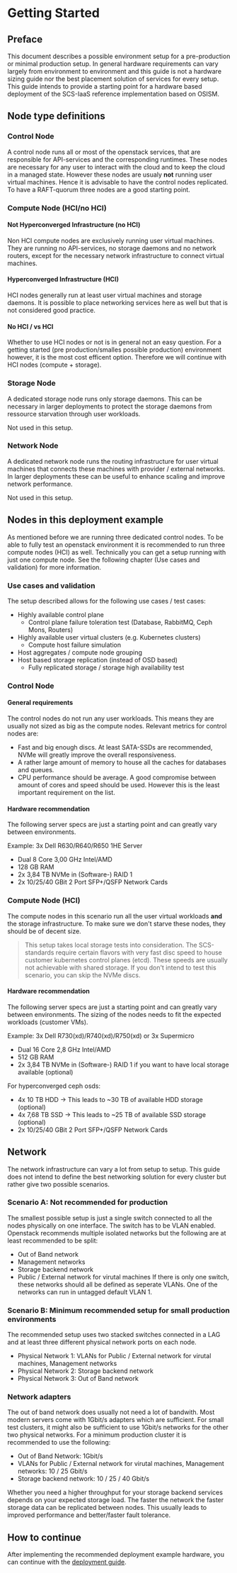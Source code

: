 # Getting Started

## Preface

This document describes a possible environment setup for a pre-production or minimal production setup.
In general hardware requirements can vary largely from environment to environment and this guide is not
a hardware sizing guide nor the best placement solution of services for every setup. This guide intends to
provide a starting point for a hardware based deployment of the SCS-IaaS reference implementation based on OSISM.

## Node type definitions

### Control Node

A control node runs all or most of the openstack services, that are responsible for API-services and the corresponding
runtimes. These nodes are necessary for any user to interact with the cloud and to keep the cloud in a managed state.
However these nodes are usualy **not** running user virtual machines.
Hence it is advisable to have the control nodes replicated. To have a RAFT-quorum three nodes are a good starting point.

### Compute Node (HCI/no HCI)

#### Not Hyperconverged Infrastructure (no HCI)

Non HCI compute nodes are exclusively running user virtual machines. They are running no API-services, no storage daemons
and no network routers, except for the necessary network infrastructure to connect virtual machines.

#### Hyperconverged Infrastructure (HCI)

HCI nodes generally run at least user virtual machines and storage daemons. It is possible to place networking services
here as well but that is not considered good practice.

#### No HCI / vs HCI

Whether to use HCI nodes or not is in general not an easy question. For a getting started (pre production/smalles possible production)
environment however, it is the most cost efficent option. Therefore we will continue with HCI nodes (compute + storage).

### Storage Node

A dedicated storage node runs only storage daemons. This can be necessary in larger deployments to protect the storage daemons from
ressource starvation through user workloads.

Not used in this setup.

### Network Node

A dedicated network node runs the routing infrastructure for user virtual machines that connects these machines with provider / external
networks. In larger deployments these can be useful to enhance scaling and improve network performance.

Not used in this setup.

## Nodes in this deployment example

As mentioned before we are running three dedicated control nodes. To be able to fully test an openstack environment it is
recommended to run three compute nodes (HCI) as well. Technically you can get a setup running with just one compute node.
See the following chapter (Use cases and validation) for more information.

### Use cases and validation

The setup described allows for the following use cases / test cases:

- Highly available control plane
  - Control plane failure toleration test (Database, RabbitMQ, Ceph Mons, Routers)
- Highly available user virtual clusters (e.g. Kubernetes clusters)
  - Compute host failure simulation
- Host aggregates / compute node grouping
- Host based storage replication (instead of OSD based)
  - Fully replicated storage / storage high availability test

### Control Node

#### General requirements

The control nodes do not run any user workloads. This means they are usually not sized as big as the compute nodes.
Relevant metrics for control nodes are:

- Fast and big enough discs. At least SATA-SSDs are recommended, NVMe will greatly improve the overall responsiveness.
- A rather large amount of memory to house all the caches for databases and queues.
- CPU performance should be average. A good compromise between amount of cores and speed should be used. However this is
  the least important requirement on the list.

#### Hardware recommendation

The following server specs are just a starting point and can greatly vary between environments.

Example:
3x Dell R630/R640/R650 1HE Server

- Dual 8 Core 3,00 GHz Intel/AMD
- 128 GB RAM
- 2x 3,84 TB NVMe in (Software-) RAID 1
- 2x 10/25/40 GBit 2 Port SFP+/QSFP Network Cards

### Compute Node (HCI)

The compute nodes in this scenario run all the user virtual workloads **and** the storage infrastructure. To make sure
we don't starve these nodes, they should be of decent size.

> This setup takes local storage tests into consideration. The SCS-standards require certain flavors with very fast disc speed
> to house customer kubernetes control planes (etcd). These speeds are usually not achievable with shared storage. If you don't
> intend to test this scenario, you can skip the NVMe discs.

#### Hardware recommendation

The following server specs are just a starting point and can greatly vary between environments. The sizing of the nodes needs to fit
the expected workloads (customer VMs).

Example:
3x Dell R730(xd)/R740(xd)/R750(xd)
or
3x Supermicro

- Dual 16 Core 2,8 GHz Intel/AMD
- 512 GB RAM
- 2x 3,84 TB NVMe in (Software-) RAID 1 if you want to have local storage available (optional)

For hyperconverged ceph osds:

- 4x 10 TB HDD -> This leads to ~30 TB of available HDD storage (optional)
- 4x 7,68 TB SSD -> This leads to ~25 TB of available SSD storage (optional)
- 2x 10/25/40 GBit 2 Port SFP+/QSFP Network Cards

## Network

The network infrastructure can vary a lot from setup to setup. This guide does not intend to define the best networking solution
for every cluster but rather give two possible scenarios.

### Scenario A: Not recommended for production

The smallest possible setup is just a single switch connected to all the nodes physically on one interface. The switch has to be
VLAN enabled. Openstack recommends multiple isolated networks but the following are at least recommended to be split:

- Out of Band network
- Management networks
- Storage backend network
- Public / External network for virutal machines
  If there is only one switch, these networks should all be defined as seperate VLANs. One of the networks can run in untagged default
  VLAN 1.

### Scenario B: Minimum recommended setup for small production environments

The recommended setup uses two stacked switches connected in a LAG and at least three different physical network ports on each node.

- Physical Network 1: VLANs for Public / External network for virutal machines, Management networks
- Physical Network 2: Storage backend network
- Physical Network 3: Out of Band network

### Network adapters

The out of band network does usually not need a lot of bandwith. Most modern servers come with 1Gbit/s adapters which are sufficient.
For small test clusters, it might also be sufficient to use 1Gbit/s networks for the other two physical networks.
For a minimum production cluster it is recommended to use the following:

- Out of Band Network: 1Gbit/s
- VLANs for Public / External network for virutal machines, Management networks: 10 / 25 Gbit/s
- Storage backend network: 10 / 25 / 40 Gbit/s

Whether you need a higher throughput for your storage backend services depends on your expected storage load. The faster the network
the faster storage data can be replicated between nodes. This usually leads to improved performance and better/faster fault tolerance.

## How to continue

After implementing the recommended deployment example hardware, you can continue with the [deployment guide](https://docs.scs.community/docs/iaas/guides/deploy-guide/).
